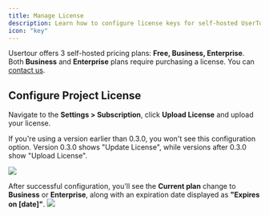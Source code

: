 ```yaml
---
title: Manage License
description: Learn how to configure license keys for self-hosted UserTour instances
icon: "key"
---
```

Usertour offers 3 self-hosted pricing plans: **Free, Business, Enterprise**. Both **Business** and **Enterprise** plans require purchasing a license. You can [contact us](https://tally.so/r/n904o1).


## Configure Project License

Navigate to the **Settings > Subscription**, click **Upload License** and upload your license.

<Note>
If you're using a version earlier than 0.3.0, you won't see this configuration option. Version 0.3.0 shows "Update License", while versions after 0.3.0 show "Upload License".
</Note>

![](/images/license-05.png)

After successful configuration, you'll see the **Current plan** change to **Business** or **Enterprise**, along with an expiration date displayed as **"Expires on [date]"**.
![](/images/license-06.png)

